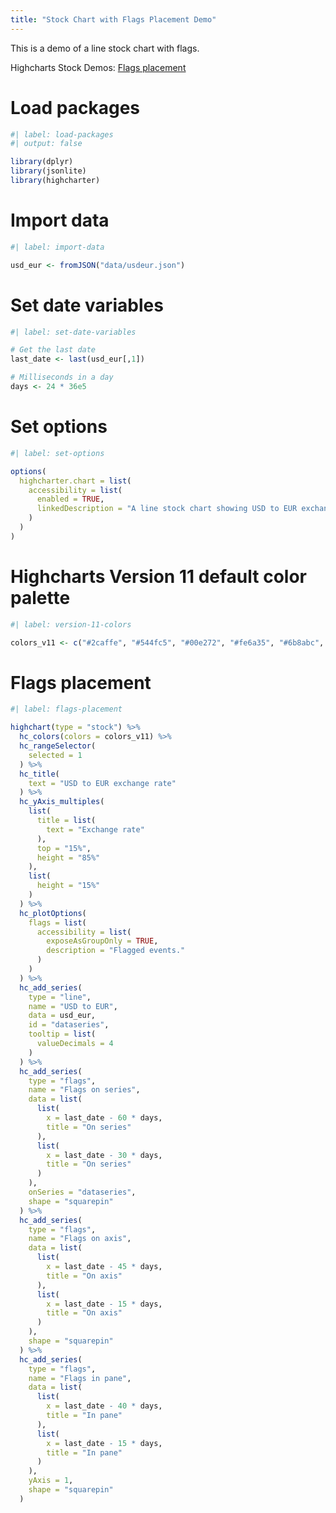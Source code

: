 ```yaml
---
title: "Stock Chart with Flags Placement Demo"
---
```


This is a demo of a line stock chart with flags.

Highcharts Stock Demos: [Flags placement](https://www.highcharts.com/demo/stock/flags-placement)

# Load packages

```r
#| label: load-packages
#| output: false

library(dplyr)
library(jsonlite)
library(highcharter)
```

# Import data

```r
#| label: import-data

usd_eur <- fromJSON("data/usdeur.json")
```

# Set date variables

```r
#| label: set-date-variables

# Get the last date
last_date <- last(usd_eur[,1])

# Milliseconds in a day
days <- 24 * 36e5
```

# Set options

```r
#| label: set-options

options(
  highcharter.chart = list(
    accessibility = list(
      enabled = TRUE,
      linkedDescription = "A line stock chart showing USD to EUR exchange rate. Squarepin flags are placed on series, on axis and in pane."
    )
  )
)
```

# Highcharts Version 11 default color palette

```r
#| label: version-11-colors

colors_v11 <- c("#2caffe", "#544fc5", "#00e272", "#fe6a35", "#6b8abc", "#d568fb", "#2ee0ca", "#fa4b42", "#feb56a", "#91e8e1")
```

# Flags placement

```r
#| label: flags-placement

highchart(type = "stock") %>% 
  hc_colors(colors = colors_v11) %>% 
  hc_rangeSelector(
    selected = 1
  ) %>% 
  hc_title(
    text = "USD to EUR exchange rate"
  ) %>% 
  hc_yAxis_multiples(
    list(
      title = list(
        text = "Exchange rate"
      ),
      top = "15%",
      height = "85%"
    ),
    list(
      height = "15%"
    )
  ) %>% 
  hc_plotOptions(
    flags = list(
      accessibility = list(
        exposeAsGroupOnly = TRUE,
        description = "Flagged events."
      )
    )
  ) %>% 
  hc_add_series(
    type = "line",
    name = "USD to EUR",
    data = usd_eur,
    id = "dataseries",
    tooltip = list(
      valueDecimals = 4
    )
  ) %>% 
  hc_add_series(
    type = "flags",
    name = "Flags on series",
    data = list(
      list(
        x = last_date - 60 * days,
        title = "On series"
      ),
      list(
        x = last_date - 30 * days,
        title = "On series"
      )
    ),
    onSeries = "dataseries",
    shape = "squarepin"
  ) %>% 
  hc_add_series(
    type = "flags",
    name = "Flags on axis",
    data = list(
      list(
        x = last_date - 45 * days,
        title = "On axis"
      ),
      list(
        x = last_date - 15 * days,
        title = "On axis"
      )
    ),
    shape = "squarepin"
  ) %>% 
  hc_add_series(
    type = "flags",
    name = "Flags in pane",
    data = list(
      list(
        x = last_date - 40 * days,
        title = "In pane"
      ),
      list(
        x = last_date - 15 * days,
        title = "In pane"
      )
    ),
    yAxis = 1,
    shape = "squarepin"
  )
```
